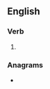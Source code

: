 ==English==

===Verb===
{{head|en|verb form}}

# {{present participle of|jupe|lang=en|nocat=1}}

===Anagrams===
* {{anagrams|en|a=gijnpu|Pingju}}